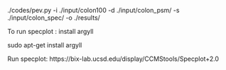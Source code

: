 ./codes/pev.py -i ./input/colon100 -d ./input/colon_psm/ -s ./input/colon_spec/ -o ./results/


To run specplot : install argyll

sudo apt-get install argyll

Run specplot: https://bix-lab.ucsd.edu/display/CCMStools/Specplot+2.0

